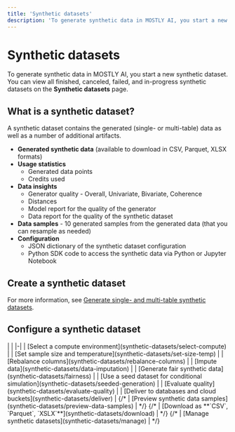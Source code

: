 ```yaml
---
title: 'Synthetic datasets'
description: 'To generate synthetic data in MOSTLY AI, you start a new synthetic dataset. You can view all finished, canceled, failed, and in-progress synthetic datasets on the Synthetic datasets page.'
---
```


# Synthetic datasets

To generate synthetic data in MOSTLY AI, you start a new synthetic dataset. You can view all finished, canceled, failed, and in-progress synthetic datasets on the **Synthetic datasets** page.

## What is a synthetic dataset?

A synthetic dataset contains the generated (single- or multi-table) data as well as a number of additional artifacts.

* **Generated synthetic data** (available to download in CSV, Parquet, XLSX formats)
* **Usage statistics**
    * Generated data points
    * Credits used
* **Data insights**
    * Generator quality - Overall, Univariate, Bivariate, Coherence
    * Distances
    * Model report for the quality of the generator
    * Data report for the quality of the synthetic dataset
* **Data samples** - 10 generated samples from the generated data (that you can resample as needed)
* **Configuration**
    * JSON dictionary of the synthetic dataset configuration
    * Python SDK code to access the synthetic data via Python or Jupyter Notebook

## Create a synthetic dataset

For more information, see [Generate single- and multi-table synthetic datasets](synthetic-datasets/generate).

## Configure a synthetic dataset

<div className="empty_header_table"></div>
| |
|-|
| [Select a compute environment](synthetic-datasets/select-compute)                     |
| [Set sample size and temperature](synthetic-datasets/set-size-temp)                   |
| [Rebalance columns](synthetic-datasets/rebalance-columns)                             |
| [Impute data](synthetic-datasets/data-imputation)                                     |
| [Generate fair synthetic data](synthetic-datasets/fairness)                           |
| [Use a seed dataset for conditional simulation](synthetic-datasets/seeded-generation) |
| [Evaluate quality](synthetic-datasets/evaluate-quality)                               |
| [Deliver to databases and cloud buckets](synthetic-datasets/deliver)                  |
{/* | [Preview synthetic data samples](synthetic-datasets/preview-data-samples)       | */}
{/* | [Download as **`CSV`, `Parquet`, `XSLX`**](synthetic-datasets/download)         | */}
{/* | [Manage synthetic datasets](synthetic-datasets/manage)                          | */}
